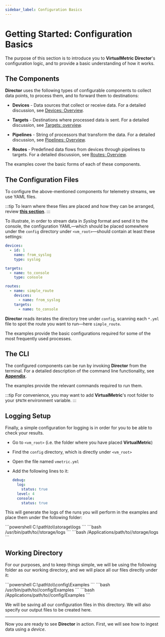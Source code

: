 ```yaml
---
sidebar_label: Configuration Basics
---
```


# Getting Started: Configuration Basics

The purpose of this section is to introduce you to **VirtualMetric Director**'s configuration logic, and to provide a basic understanding of how it works.

## The Components

**Director** uses the following types of configurable components to collect data points, to process them, and to forward them to destinations:

* **Devices** - Data sources that collect or receive data. For a detailed discussion, see [Devices: Overview](../configuration/devices/index.mdx#configuration).

* **Targets** - Destinations where processed data is sent. For a detailed discussion, see [Targets: overview](../configuration/targets/index.mdx#configuration).

* **Pipelines** - String of processors that transform the data. For a detailed discussion, see [Pipelines: Overview](../configuration/pipelines/index.mdx#configuration).

* **Routes** - Predefined data flows from devices through pipelines to targets. For a detailed discussion, see [Routes: Overview](../configuration/routes.mdx#configuration).

The examples cover the basic forms of each of these components.

## The Configuration Files

To configure the above-mentioned components for telemetry streams, we use YAML files.

:::tip
To learn where these files are placed and how they can be arranged, review [**this section**](../configuration/index.mdx#managing-yaml-files).
:::

To illustrate, in order to stream data in _Syslog_ format and send it to the console, the  configuration YAML&mdash;which should be placed somewhere under the `config` directory under `<vm_root>`&mdash;should contain at least these settings:

```yaml
devices:
  - id: 1
    name: from_syslog
    type: syslog

targets:
  - name: to_console
    type: console

routes:
  - name: simple_route
    devices:
      - name: from_syslog
    targets:
      - name: to_console
```

**Director** reads iterates the directory tree under `config`, scanning each `*.yml` file to spot the route you want to run&mdash;here `simple_route`.

The examples provide the basic configurations required for some of the most frequently used processes.

## The CLI

The configured components can be run by invoking **Director** from the terminal. For a detailed description of the command line functionality, see [**Appendix**](../appendix.mdx#cli).

The examples provide the relevant commands required to run them.

:::tip
For convenience, you may want to add **VirtualMetric**'s root folder to your `$PATH` environment variable.
:::

## Logging Setup

Finally, a simple configuration for logging is in order for you to be able to check your results.

* Go to `<vm_root>` (i.e. the folder where you have placed **VirtualMetric**)
* Find the `config` directory, which is directly under `<vm_root>`
* Open the file named `vmetric.yml`
* Add the following lines to it:

  ```yaml
  debug:
    log:
      status: true
    level: 4
    console:
      status: true
  ```

This will generate the logs of the runs you will perform in the examples and place them under the following folder:

<Tabs>
  <TabItem value="windows" label="Windows" default>
    ```powershell
    C:\path\to\<vm_root>\storage\logs
    ```
  </TabItem>

  <TabItem value="linux" label="Linux">
    ```bash
    /usr/bin/path/to/<vm_root>/storage/logs
    ```
  </TabItem>

  <TabItem value="macos" label="macOS">
    ```bash
    /Applications/path/to/<vm_root>/storage/logs
    ```
  </TabItem>
</Tabs>

## Working Directory

For our purposes, and to keep things simple, we will be using the following folder as our working directory, and we will place all our files directly under it:

<Tabs>
  <TabItem value="windows" label="Windows" default>
    ```powershell
    C:\path\to\<vm_root>\config\Examples
    ```
  </TabItem>    
  <TabItem value="linux" label="Linux">
    ```bash
    /usr/bin/path/to/<vm_root>/config/Examples
    ```
  </TabItem>
  <TabItem value="macos" label="macOS">
    ```bash
    /Applications/path/to/<vm_root>/config/Examples
    ```
  </TabItem>
</Tabs>

We will be saving all our configuration files in this directory. We will also specify our output files to be created here.

---

Now you are ready to see **Director** in action. First, we will see how to ingest data using a _device_.
